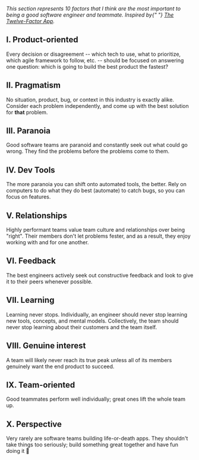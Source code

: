 
<PageHeader title="The Ten-Factor Engineer">
  <p>
    <em>
      This section represents 10 factors that I think are the most important to
      being a good software engineer and teammate. Inspired by{" "}
      <a href="//12factor.net">The Twelve-Factor App</a>.
    </em>
  </p>
</PageHeader>

## I. Product-oriented

Every decision or disagreement -- which tech to use, what to prioritize, which agile framework to follow, etc. -- should be focused on answering one question: which is going to build the best product the fastest?

## II. Pragmatism

No situation, product, bug, or context in this industry is exactly alike. Consider each problem independently, and come up with the best solution for **that** problem.

## III. Paranoia

Good software teams are paranoid and constantly seek out what could go wrong. They find the problems before the problems come to them.

## IV. Dev Tools

The more paranoia you can shift onto automated tools, the better. Rely on computers to do what they do best (automate) to catch bugs, so you can focus on features.

## V. Relationships

Highly performant teams value team culture and relationships over being "right". Their members don't let problems fester, and as a result, they enjoy working with and for one another.

## VI. Feedback

The best engineers actively seek out constructive feedback and look to give it to their peers whenever possible.

## VII. Learning

Learning never stops. Individually, an engineer should never stop learning new tools, concepts, and mental models. Collectively, the team should never stop learning about their customers and the team itself.

## VIII. Genuine interest

A team will likely never reach its true peak unless all of its members genuinely want the end product to succeed.

## IX. Team-oriented

Good teammates perform well individually; great ones lift the whole team up.

## X. Perspective

Very rarely are software teams building life-or-death apps. They shouldn't take things too seriously; build something great together and have fun doing it 🙂
